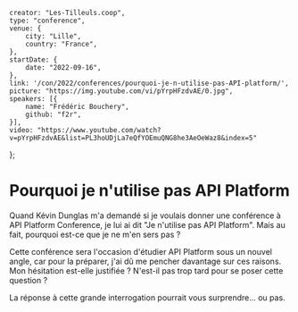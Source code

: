     creator: "Les-Tilleuls.coop",
    type: "conference",
    venue: {
        city: "Lille",
        country: "France",
    },
    startDate: {
        date: "2022-09-16",
    },
    link: '/con/2022/conferences/pourquoi-je-n-utilise-pas-API-platform/',
    picture: "https://img.youtube.com/vi/pYrpHFzdvAE/0.jpg",
    speakers: [{
        name: "Frédéric Bouchery",
        github: "f2r",
    }],
    video: "https://www.youtube.com/watch?v=pYrpHFzdvAE&list=PL3hoUDjLa7eQfYOEmuQNG8he3AeOeWaz8&index=5"
};

# Pourquoi je n'utilise pas API Platform

Quand Kévin Dunglas m'a demandé si je voulais donner une conférence à API Platform Conference, je lui ai dit "Je n'utilise pas API Platform". Mais au fait, pourquoi est-ce que je ne m'en sers pas ?

Cette conférence sera l'occasion d'étudier API Platform sous un nouvel angle, car pour la préparer, j'ai dû me pencher davantage sur ces raisons. Mon hésitation est-elle justifiée ? N'est-il pas trop tard pour se poser cette question ?

La réponse à cette grande interrogation pourrait vous surprendre... ou pas.
